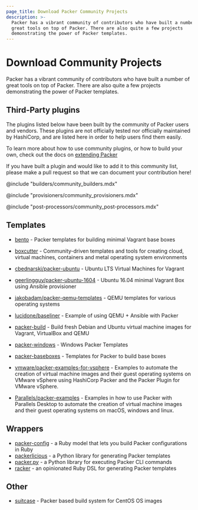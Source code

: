 ```yaml
---
page_title: Download Packer Community Projects
description: >-
  Packer has a vibrant community of contributors who have built a number of
  great tools on top of Packer. There are also quite a few projects
  demonstrating the power of Packer templates.
---
```


# Download Community Projects

Packer has a vibrant community of contributors who have built a number of great
tools on top of Packer. There are also quite a few projects demonstrating the
power of Packer templates.

## Third-Party plugins

The plugins listed below have been built by the community of Packer users and
vendors. These plugins are not officially tested nor officially maintained by
HashiCorp, and are listed here in order to help users find them easily.

To learn more about how to use community plugins, or how to build your own,
check out the docs on [extending Packer](/packer/docs/plugins/install)

If you have built a plugin and would like to add it to this community list,
please make a pull request so that we can document your
contribution here!

@include "builders/community_builders.mdx"

@include "provisioners/community_provisioners.mdx"

@include "post-processors/community_post-processors.mdx"

## Templates

- [bento](https://github.com/chef/bento) - Packer templates for building minimal
  Vagrant base boxes

- [boxcutter](https://github.com/boxcutter) - Community-driven templates and
  tools for creating cloud, virtual machines, containers and metal operating
  system environments

- [cbednarski/packer-ubuntu](https://github.com/cbednarski/packer-ubuntu) -
  Ubuntu LTS Virtual Machines for Vagrant

- [geerlingguy/packer-ubuntu-1604](https://github.com/geerlingguy/packer-ubuntu-1604)
  \- Ubuntu 16.04 minimal Vagrant Box using Ansible provisioner

- [jakobadam/packer-qemu-templates](https://github.com/jakobadam/packer-qemu-templates)
  \- QEMU templates for various operating systems

- [lucidone/baseliner](https://git.sr.ht/~lucidone/baseliner) - Example of using
  QEMU + Ansible with Packer

- [packer-build](https://github.com/tylert/packer-build) - Build fresh Debian
  and Ubuntu virtual machine images for Vagrant, VirtualBox and QEMU

- [packer-windows](https://github.com/joefitzgerald/packer-windows) - Windows
  Packer Templates

- [packer-baseboxes](https://github.com/taliesins/packer-baseboxes) - Templates
  for Packer to build base boxes

- [vmware/packer-examples-for-vsphere](https://github.com/vmware/packer-examples-for-vsphere) - Examples
  to automate the creation of virtual machine images and their guest operating systems on VMware vSphere using HashiCorp Packer
  and the Packer Plugin for VMware vSphere.

- [Parallels/packer-examples](https://github.com/parallels/packer-examples) - Examples in how to use Packer with Parallels Desktop
  to automate the creation of virtual machine images and their guest operating systems on macOS, windows and linux.

## Wrappers

- [packer-config](https://github.com/ianchesal/packer-config) - a Ruby model that lets you build Packer configurations in Ruby
- [packerlicious](https://github.com/mayn/packerlicious) - a Python library for generating Packer templates
- [packer.py](https://github.com/mayn/packer.py) - a Python library for executing Packer CLI commands
- [racker](https://github.com/aspring/racker) - an opinionated Ruby DSL for generating Packer templates

## Other

- [suitcase](https://github.com/tmclaugh/suitcase) - Packer based build system for CentOS OS images
